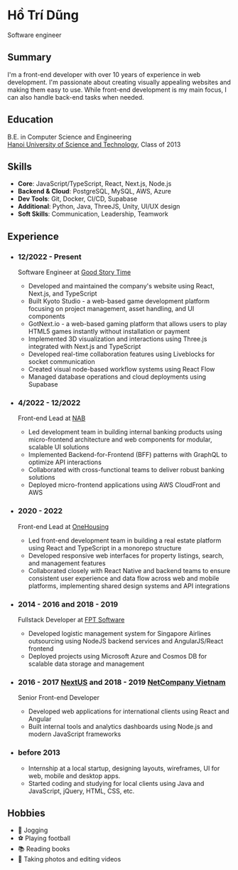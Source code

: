 
<div className="flex items-center gap-x-4 mt-10 mb-5">
  <div className="flex-shrink-0">
    <Avatar />
  </div>

  <div className="flex-grow">
    <h1 className="text-2xl font-bold">Hồ Trí Dũng</h1>
    <span className="text-gray-500">Software engineer</span>
  </div>
</div>

<Contact />

## Summary

I'm a front-end developer with over 10 years of experience in web development. I'm passionate about creating visually appealing websites and making them easy to use. While front-end development is my main focus, I can also handle back-end tasks when needed.

## Education

B.E. in Computer Science and Engineering  
[Hanoi University of Science and Technology](https://hust.edu.vn), Class of 2013

## Skills

- **Core**: JavaScript/TypeScript, React, Next.js, Node.js
- **Backend & Cloud**: PostgreSQL, MySQL, AWS, Azure
- **Dev Tools**: Git, Docker, CI/CD, Supabase
- **Additional**: Python, Java, ThreeJS, Unity, UI/UX design
- **Soft Skills**: Communication, Leadership, Teamwork

## Experience

- ### 12/2022 - Present

  Software Engineer at [Good Story Time](https://goodstorytime.com/)

  - Developed and maintained the company's website using React, Next.js, and TypeScript
  - Built Kyoto Studio - a web-based game development platform focusing on project management, asset handling, and UI components
  - GotNext.io - a web-based gaming platform that allows users to play HTML5 games instantly without installation or payment
  - Implemented 3D visualization and interactions using Three.js integrated with Next.js and TypeScript
  - Developed real-time collaboration features using Liveblocks for socket communication
  - Created visual node-based workflow systems using React Flow
  - Managed database operations and cloud deployments using Supabase

- ### 4/2022 - 12/2022

  Front-end Lead at [NAB](https://www.nab.com.au/)

  - Led development team in building internal banking products using micro-frontend architecture and web components for modular, scalable UI solutions
  - Implemented Backend-for-Frontend (BFF) patterns with GraphQL to optimize API interactions
  - Collaborated with cross-functional teams to deliver robust banking solutions
  - Deployed micro-frontend applications using AWS CloudFront and AWS

- ### 2020 - 2022

  Front-end Lead at [OneHousing](https://onehousing.vn/)

  - Led front-end development team in building a real estate platform using React and TypeScript in a monorepo structure
  - Developed responsive web interfaces for property listings, search, and management features
  - Collaborated closely with React Native and backend teams to ensure consistent user experience and data flow across web and mobile platforms, implementing shared design systems and API integrations

- ### 2014 - 2016 and 2018 - 2019

  Fullstack Developer at [FPT Software](https://fptsoftware.com/)

  - Developed logistic management system for Singapore Airlines outsourcing using NodeJS backend services and AngularJS/React frontend
  - Deployed projects using Microsoft Azure and Cosmos DB for scalable data storage and management

- ### 2016 - 2017 [NextUS](https://nexusfrontier.tech/) and 2018 - 2019 [NetCompany Vietnam](https://netcompany.com/vietnam/)

  Senior Front-end Developer

  - Developed web applications for international clients using React and Angular
  - Built internal tools and analytics dashboards using Node.js and modern JavaScript frameworks

- ### before 2013

  - Internship at a local startup, designing layouts, wireframes, UI for web, mobile and desktop apps.
  - Started coding and studying for local clients using Java and JavaScript, jQuery, HTML, CSS, etc.

## Hobbies

- 🏃 Jogging
- ⚽ Playing football
- 📚 Reading books
- 📸 Taking photos and editing videos
